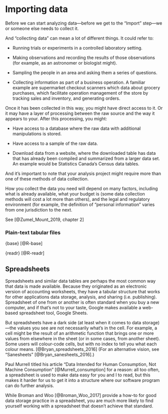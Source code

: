 # Importing data {#importing}

Before we can start analyzing data—before we get to the "Import" step—we or someone else needs to collect it. 

And "collecting data" can mean a lot of different things. It could refer to:

* Running trials or experiments in a controlled laboratory setting.

* Making observations and recording the results of those observations (for example, as an astronomer or biologist might).

* Sampling the people in an area and asking them a series of questions.

* Collecting information as part of a business operation. A familiar example are supermarket checkout scanners which data about grocery purchases, which facilitate operation management of the store by tracking sales and inventory, and generating orders.

Once it has been collected in this way, you might have direct access to it. Or it may have a layer of processing between the raw source and the way it appears to your. After this processing, you might:

* Have access to a database where the raw data with additional manipulations is stored.

* Have access to a sample of the raw data.

* Download data from a website, where the downloaded table has data that has already been compiled and summarized from a larger data set. An example would be Statistics Canada's Census data tables.



And it's important to note that your analysis project might require more than one of these methods of data collection.

How you collect the data you need will depend on many factors, including what is already available, what your budget is (some data collection methods will cost a lot more than others), and the legal and regulatory environment (for example, the definition of "personal information" varies from one jurisdiction to the next.


See [@Zumel_Mount_2019, chapter 2]


### Plain-text tabular files

{base} [@R-base]

{readr} [@R-readr]



## Spreadsheets

Spreadsheets and similar data tables are perhaps the most common way that data is made available. Because they originated as an electronic version of accounting worksheets, they have a tabular structure that works for other applications data storage, analysis, and sharing (i.e. publishing). Spreadsheet of one from or another is often standard when you buy a new computer, and if that's not to your taste, Google makes available a web-based spreadsheet tool, Google Sheets.

But spreadsheets have a dark side (at least when it comes to data storage)—the values you see are not necessarily what's in the cell. For example, a cell might be the result of an arithmetic function that brings one or more values from elsewhere in the sheet (or in some cases, from another sheet). Some users will colour-code cells, but with no index to tell you what each colour means. [@Bryan_spreadsheets_2016] (For an alternative vision, see "Sanesheets" [@Bryan_sanesheets_2016].)

Paul Murrell titled his article "Data Intended for Human Consumption, Not Machine Consumption" [@Murrell_consumption] for a reason: all too often, a spreadsheet is used to make data easy for you and I to read, but this makes it harder for us to get it into a structure where our software program can do further analysis.

While Broman and Woo [@Broman_Woo_2017] provide a how-to for good data storage practice in a spreadsheet, you are much more likely to find yourself working with a spreadsheet that doesn't achieve that standard. 


